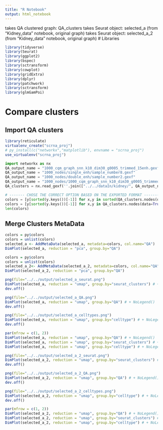```yaml
---
title: "R Notebook"
output: html_notebook
---
```

takes QA clustered graph:   QA_clusters
takes Seurat object:        selected_a              (from "Kidney_data" notebook, original graph)
takes Seurat object:        selected_a_2            (from "Kidney_data" notebook, original graph)
# Libraries
```r
library(tidyverse)
library(Seurat)
library(ggplot2)
library(bspec)
library(sctransform)
library(cowplot)
library(gridExtra)
library(dplyr)
library(patchwork)
library(sctransform)
library(glmGamPoi)
```

# Compare clusters
## Import QA clusters
```r
library(reticulate)
virtualenv_create("scrna_proj")
# py_install(c("networkx","matplotlib"), envname = "scrna_proj")
use_virtualenv("scrna_proj")
```

```python
import networkx as nx
QA_output_name = "1000_cqm_graph_snn_k10_dim30_g0005_trimmed_15enh.gexf"
QA_output_name = "1000_nodes/single_enh/sample_number8.gexf"
QA_output_name = "1000_nodes/double_enh/sample_number2.gexf"
QA_output_name = "1000_nodes/1000_cqm_graph_snn_k10_dim30_g0005_trimmed_15_enh3.gexf"
QA_clusters = nx.read_gexf(''.join(["../../dataIn/kidney/", QA_output_name]))

# ------- CHOSE THE CORRECT OPTION BASED ON THE EXPORTED FORMAT -------
colors = [y[sorted(y.keys())[-1]] for x,y in sorted(QA_clusters.nodes(data=True))]
colors = [y[sorted(y.keys())[-1]] for x,y in QA_clusters.nodes(data=True)]
len(colors)
```

## Merge Clusters MetaData
```r
colors = py$colors
colors = unlist(colors)
selected_a <- AddMetaData(selected_a, metadata=colors, col.name="QA")
DimPlot(selected_a, reduction = "pca", group.by="QA")
```

```r
colors = py$colors
colors = unlist(colors)
selected_a_2<- AddMetaData(selected_a_2, metadata=colors, col.name="QA")
DimPlot(selected_a_2, reduction = "pca", group.by="QA")
```

```r
png(file="../../output/selected_a_seurat.png")
DimPlot(selected_a, reduction = "umap", group.by="seurat_clusters") # + NoLegend()
dev.off()

png(file="../../output/selected_a_QA.png")
DimPlot(selected_a, reduction = "umap", group.by="QA") # + NoLegend()
dev.off()

png(file="../../output/selected_a_celltypes.png")
DimPlot(selected_a, reduction = "umap", group.by="celltype") # + NoLegend()
dev.off()

par(mfrow = c(1, 2))
DimPlot(selected_a, reduction = "umap", group.by="QA") # + NoLegend()
DimPlot(selected_a, reduction = "umap", group.by="seurat_clusters") # + NoLegend()
DimPlot(selected_a, reduction = "umap", group.by="celltype") # + NoLegend()
```

```r
png(file="../../output/selected_a_2_seurat.png")
DimPlot(selected_a_2, reduction = "umap", group.by="seurat_clusters") # + NoLegend()
dev.off()

png(file="../../output/selected_a_2_QA.png")
DimPlot(selected_a_2, reduction = "umap", group.by="QA") # + NoLegend()
dev.off()

png(file="../../output/selected_a_2_celltypes.png")
DimPlot(selected_a_2, reduction = "umap", group.by="celltype") # + NoLegend()
dev.off()

par(mfrow = c(1, 2))
DimPlot(selected_a_2, reduction = "umap", group.by="QA") # + NoLegend()
DimPlot(selected_a_2, reduction = "umap", group.by="seurat_clusters") # + NoLegend()
DimPlot(selected_a_2, reduction = "umap", group.by="celltype") # + NoLegend()
```
